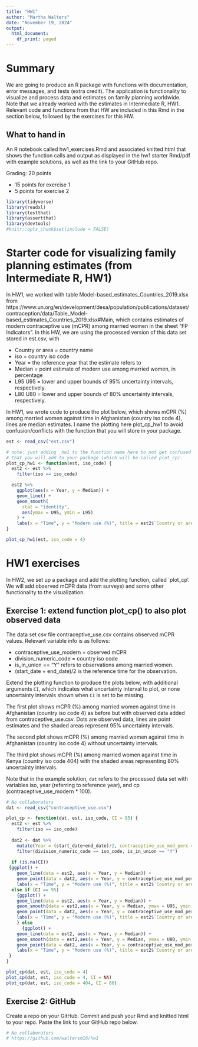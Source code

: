 ```yaml
---
title: "HW1"
author: "Martha Walters"
date: "November 19, 2024"
output:
  html_document:
    df_print: paged
---
```


# Summary

We are going to produce an R package with functions with documentation, error messages, and tests (extra credit). The application is functionality to visualize and process data and estimates on family planning worldwide. Note that we already worked with the estimates in Intermediate R, HW1. Relevant code and functions from that HW are included in this Rmd in the section below, followed by the exercises for this HW. 



## What to hand in

An R notebook called hw1_exercises.Rmd and associated knitted html that shows the function calls and output as displayed in the hw1 starter Rmd/pdf with example solutions, as well as the link to your GitHub repo.


Grading: 20 points

- 15 points for exercise 1
- 5 points for exercise 2

```r
library(tidyverse)
library(readxl)
library(testthat)
library(assertthat)
library(devtools)
#knitr::opts_chunk$set(include = FALSE)
```

# Starter code for visualizing family planning estimates (from Intermediate R, HW1)
In HW1, we worked with table Model-based_estimates_Countries_2019.xlsx from https://www.un.org/en/development/desa/population/publications/dataset/contraception/data/Table_Model-based_estimates_Countries_2019.xlsx#Main, which contains estimates of modern contraceptive use (mCPR) among married women in the sheet "FP Indicators". In this HW, we are using the processed version of this data set stored in est.csv, with 

- Country or area = country name
- iso	= country iso code 
- Year = the reference year that the estimate refers to 
- Median = point estimate of modern use among married women, in percentage	
- L95	U95 = lower and upper bounds of 95% uncertainty intervals, respectively. 
- L80	U80 = lower and upper bounds of 80% uncertainty intervals, respectively. 

In HW1, we wrote code to produce the plot below, which shows mCPR (%) among married women against time in Afghanistan (country iso code 4), lines are median estimates. I name the plotting here plot_cp_hw1 to avoid confusion/conflicts with the function that you will store in your package. 
```r
est <- read_csv("est.csv")
```

```r
# note: just adding _hw1 to the function name here to not get confused with the function 
# that you will add to your package (which will be called plot_cp).
plot_cp_hw1 <- function(est, iso_code) {
  est2 <- est %>%
    filter(iso == iso_code)

  est2 %>%
    ggplot(aes(x = Year, y = Median)) +
    geom_line() +
    geom_smooth(
      stat = "identity",
      aes(ymax = U95, ymin = L95)
    ) +
    labs(x = "Time", y = "Modern use (%)", title = est2$`Country or area`[1])
}
```

```r
plot_cp_hw1(est, iso_code = 4)
```


# HW1 exercises

In HW2, we set up a package and add the plotting function, called `plot_cp'. We will add observed mCPR data (from surveys) and some other functionality to the visualization.


## Exercise 1: extend function plot_cp() to also plot observed data


The data set csv file contraceptive_use.csv contains observed mCPR values. Relevant variable info is as follows:

- contraceptive_use_modern = observed mCPR 
- division_numeric_code = country iso code
- is_in_union == "Y" refers to observations among married women. 
- (start_date + end_date)/2 is the reference time for the observation. 

Extend the plotting function to produce the plots below, with additional arguments `CI`, which indicates what uncertainty interval to plot, or none uncertainty intervals shown when `CI` is set to be missing. 

The first plot shows mCPR (%) among married women against time in Afghanistan (country iso code 4) as before but with observed data added from contraceptive_use.csv. Dots are observed data, lines are point estimates and the shaded areas represent 95% uncertainty intervals. 

The second plot shows mCPR (%) among married women against time in Afghanistan (country iso code 4) without uncertainty intervals. 

The third plot shows mCPR (%) among married women against time in Kenya (country iso code 404) with the shaded areas representing 80% uncertainty intervals. 

Note that in the example solution, `dat` refers to the processed data set with variables iso, year (referring to reference year), and cp (contraceptive_use_modern * 100). 

```r
# No collaborators
dat <- read_csv("contraceptive_use.csv")

plot_cp <- function(dat, est, iso_code, CI = 95) {
  est2 <- est %>%
    filter(iso == iso_code)
  
  dat2 <- dat %>% 
    mutate(Year = (start_date+end_date)/2, contraceptive_use_mod_perc = contraceptive_use_modern*100) %>% 
    filter(division_numeric_code == iso_code, is_in_union == "Y") 
 
  if (is.na(CI))
 {ggplot() +
    geom_line(data = est2, aes(x = Year, y = Median)) +
    geom_point(data = dat2, aes(x = Year, y = contraceptive_use_mod_perc)) +
    labs(x = "Time", y = "Modern use (%)", title = est2$`Country or area`[1])}
  else if (CI == 95)
    {ggplot() +
    geom_line(data = est2, aes(x = Year, y = Median)) +
    geom_smooth(data = est2,aes(x = Year, y = Median, ymax = U95, ymin = L95), stat = "identity") +
    geom_point(data = dat2, aes(x = Year, y = contraceptive_use_mod_perc)) +
    labs(x = "Time", y = "Modern use (%)", title = est2$`Country or area`[1])
    } else
      {ggplot() +
    geom_line(data = est2, aes(x = Year, y = Median)) +
    geom_smooth(data = est2,aes(x = Year, y = Median, ymax = U80, ymin = L80), stat = "identity") +
    geom_point(data = dat2, aes(x = Year, y = contraceptive_use_mod_perc)) +
    labs(x = "Time", y = "Modern use (%)", title = est2$`Country or area`[1])
 }
}
```


```r
plot_cp(dat, est, iso_code = 4)
plot_cp(dat, est, iso_code = 4, CI = NA)
plot_cp(dat, est, iso_code = 404, CI = 80)
```

## Exercise 2: GitHub

Create a repo on your GitHub. Commit and push your Rmd and knitted html to your repo. Paste the link to your GitHub repo below.

```r
# No collaborators
# https://github.com/waltersm16/hw1
```

